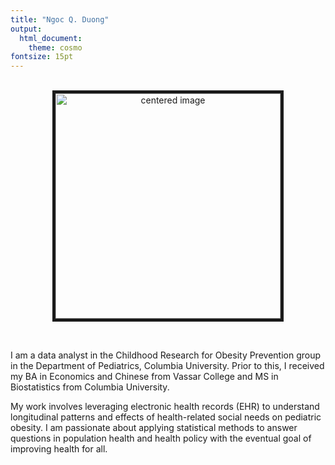 ```yaml
---
title: "Ngoc Q. Duong"
output: 
  html_document:
    theme: cosmo
fontsize: 15pt
---
```


<br> <center>
<img src="./317626289_1585681498519397_1984759190083035660_n.jpg" style="border:5px solid" width="360" height="360" alt="centered image">
</center> <br>


I am a data analyst in the Childhood Research for Obesity Prevention group in the Department of Pediatrics, Columbia University. Prior to this, I received my BA in Economics and Chinese from Vassar College and MS in Biostatistics from Columbia University.

My work involves leveraging electronic health records (EHR) to understand longitudinal patterns and effects of health-related social needs on pediatric obesity. I am passionate about applying statistical methods to answer questions in population health and health policy with the eventual goal of improving health for all.


